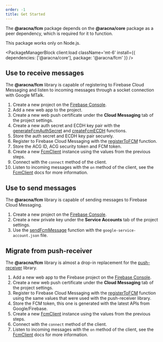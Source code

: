 ```yaml
---
order: -1
title: Get Started
---
```



The **@aracna/fcm** package depends on the **@aracna/core** package as a peer dependency, which is required for it to function.

<Alert client:load severity='warning'>
  This package works only on Node.js.
</Alert>

<PackageManagerBlock client:load className='mt-6' install={{ dependencies: ['@aracna/core'], package: '@aracna/fcm' }} />

## Use to receive messages

The **@aracna/fcm** library is capable of registering to Firebase Cloud Messaging and listen to incoming messages through a socket connection with Google MTalk.

1. Create a new project on the [Firebase Console](https://console.firebase.google.com/).
2. Add a new web app to the project.
3. Create a new web push certificate under the **Cloud Messaging** tab of the project settings.
4. Create a new auth secret and ECDH key pair with the [generateFcmAuthSecret](/fcm/utils/crypto) and [createFcmECDH](/fcm/utils/crypto) functions.
5. Store the auth secret and ECDH key pair securely.
6. Register to Firebase Cloud Messaging with the [registerToFCM](/fcm/functions/register-to-fcm) function.
7. Store the ACG ID, ACG security token and FCM token.
8. Create a new [FcmClient](/fcm/classes/fcm-client) instance using the values from the previous steps.
9. Connect with the `connect` method of the client.
10. Listen to incoming messages with the `on` method of the client, see the [FcmClient](/fcm/classes/fcm-client) docs for more information.

## Use to send messages

The **@aracna/fcm** library is capable of sending messages to Firebase Cloud Messaging.

1. Create a new project on the [Firebase Console](https://console.firebase.google.com/).
2. Create a new private key under the **Service Accounts** tab of the project settings.
3. Use the [sendFcmMessage](/fcm/functions/send-fcm-message) function with the `google-service-account.json` file.

## Migrate from push-receiver

The **@aracna/fcm** library is almost a drop-in replacement for the [push-receiver](https://github.com/MatthieuLemoine/push-receiver) library.

1. Add a new web app to the Firebase project on the [Firebase Console](https://console.firebase.google.com/).
2. Create a new web push certificate under the **Cloud Messaging** tab of the project settings.
3. Register to Firebase Cloud Messaging with the [registerToFCM](/fcm/functions/register-to-fcm) function using the same values that were used with the push-receiver library.
4. Store the FCM token, this one is generated with the latest APIs from Google/Firebase.
5. Create a new [FcmClient](/fcm/classes/fcm-client) instance using the values from the previous steps.
6. Connect with the `connect` method of the client.
7. Listen to incoming messages with the `on` method of the client, see the [FcmClient](/fcm/classes/fcm-client) docs for more information.
